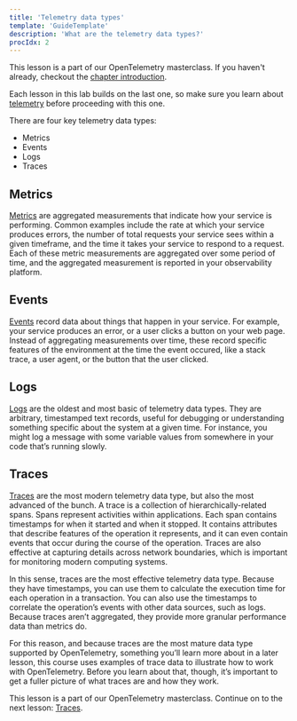 ```yaml
---
title: 'Telemetry data types'
template: 'GuideTemplate'
description: 'What are the telemetry data types?'
procIdx: 2
---
```



<Callout variant="course">

This lesson is a part of our OpenTelemetry masterclass. If you haven't already, checkout the [chapter introduction](/opentelemetry-masterclass/fundamentals).

Each lesson in this lab builds on the last one, so make sure you learn about [telemetry](/opentelemetry-masterclass/fundamentals/telemetry) before proceeding with this one.

</Callout>

There are four key telemetry data types:

- Metrics
- Events
- Logs
- Traces

## Metrics

[Metrics](https://docs.newrelic.com/docs/data-apis/understand-data/new-relic-data-types/#dimensional-metrics) are aggregated measurements that indicate how your service is performing. Common examples include the rate at which your service produces errors, the number of total requests your service sees within a given timeframe, and the time it takes your service to respond to a request. Each of these metric measurements are aggregated over some period of time, and the aggregated measurement is reported in your observability platform.

## Events

[Events](https://docs.newrelic.com/docs/data-apis/understand-data/new-relic-data-types/#event-data) record data about things that happen in your service. For example, your service produces an error, or a user clicks a button on your web page. Instead of aggregating measurements over time, these record specific features of the environment at the time the event occured, like a stack trace, a user agent, or the button that the user clicked.

## Logs

[Logs](https://docs.newrelic.com/docs/data-apis/understand-data/new-relic-data-types/#log-data) are the oldest and most basic of telemetry data types. They are arbitrary, timestamped text records, useful for debugging or understanding something specific about the system at a given time. For instance, you might log a message with some variable values from somewhere in your code that’s running slowly.

## Traces

[Traces](https://docs.newrelic.com/docs/data-apis/understand-data/new-relic-data-types/#trace-data) are the most modern telemetry data type, but also the most advanced of the bunch. A trace is a collection of hierarchically-related spans. Spans represent activities within applications. Each span contains timestamps for when it started and when it stopped. It contains attributes that describe features of the operation it represents, and it can even contain events that occur during the course of the operation. Traces are also effective at capturing details across network boundaries, which is important for monitoring modern computing systems.

In this sense, traces are the most effective telemetry data type. Because they have timestamps, you can use them to calculate the execution time for each operation in a transaction. You can also use the timestamps to correlate the operation’s events with other data sources, such as logs. Because traces aren’t aggregated, they provide more granular performance data than metrics do.

For this reason, and because traces are the most mature data type supported by OpenTelemetry, something you’ll learn more about in a later lesson, this course uses examples of trace data to illustrate how to work with OpenTelemetry. Before you learn about that, though, it’s important to get a fuller picture of what traces are and how they work.

<Callout variant="course">

This lesson is a part of our OpenTelemetry masterclass. Continue on to the next lesson: [Traces](/opentelemetry-masterclass/fundamentals/traces).

</Callout>

